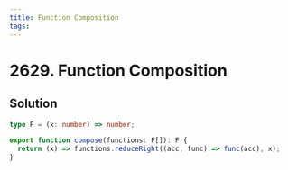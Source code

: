 ```yaml
---
title: Function Composition
tags:
---
```


# 2629. Function Composition

<Badges>
  <LevelBadge level="easy" />
</Badges>

## Solution

```typescript filename="solution.ts" copy
type F = (x: number) => number;

export function compose(functions: F[]): F {
  return (x) => functions.reduceRight((acc, func) => func(acc), x);
}
```

<ProblemLink
  codingSite="leetcode"
  href="https://leetcode.com/problems/function-composition"
  title="Function Composition"
/>
